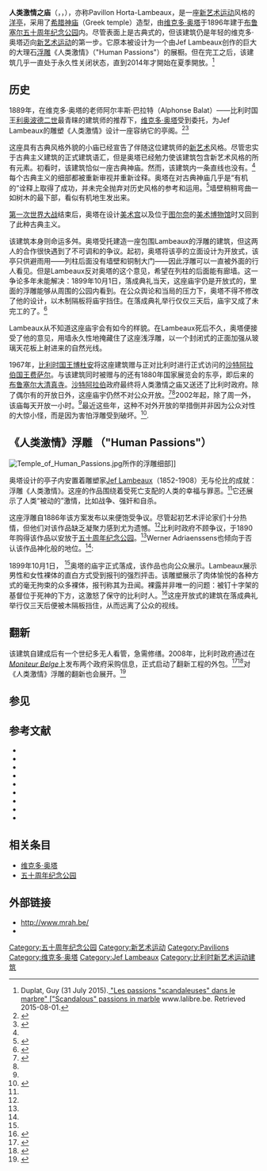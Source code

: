 {{infobox building
| building_name = 人类激情之庙
| native_building_name= Temple des passions humaines {{fr icon}} <br/> Tempel van de menselijke driften {{nl icon}}
| image = 
| caption = 
| former_names = 
| alternate_names = Horta-Lambeaux Pavillion
| map_type =
| building_type =
| architectural_style = [[折衷主义|折衷式]], [[新古典主义建筑|新古典式]]
| structural_system =
| cost =
| location = [[比利时|比利时]][[布鲁塞尔|布鲁塞尔]]
| client = 比利时政府
| owner =
| current_tenants = [[皇家艺术与历史博物馆|皇家艺术与历史博物馆]]
| landlord =
| coordinates = {{coord|50|50|35.02|N|4|23|14.48|E|type:landmark_region:BE|display=inline,title}}
| altitude =
| start_date = 1892
| completion_date = 1896
| inauguration_date = 1899-10-1
| demolition_date =
| height =
| diameter = 
| other_dimensions =
| floor_count =
| floor_area ={{convert|20|x|15|m|ft}}
| main_contractor =
| architect = [[维克多·奥塔|维克多·奥塔]]
| structural_engineer =
| services_engineer =
| civil_engineer =
| other_designers = Jef Lambeaux
| quantity_surveyor =
| awards =
| references =
}}

'''人类激情之庙'''（{{lang-en|Temple of Human Passions}}，{{lang-fr|Temple des passions humaines}}，{{lang-nl|Tempel van de menselijke driften}}），亦称Pavillon Horta-Lambeaux，是一座[[新艺术运动|新艺术运动]]风格的[[洋亭|洋亭]]，采用了[[希腊神庙|希腊神庙]]（Greek temple）造型，由[[维克多·奥塔|维克多·奥塔]]于1896年建于[[布鲁塞尔|布鲁塞尔]][[五十周年纪念公园|五十周年纪念公园]]内。尽管表面上是古典式的，但该建筑仍是年轻的维克多·奥塔迈向[[新艺术运动|新艺术运动]]的第一步。它原本被设计为一个由Jef Lambeaux创作的巨大的大理石[[浮雕|浮雕]]《人类激情》（"Human Passions"）的展橱。但在完工之后，该建筑几乎一直处于永久性关闭状态，直到2014年才開始在夏季開放。<ref>Duplat, Guy (31 July 2015).[http://www.lalibre.be/culture/arts/les-passions-scandaleuses-dans-le-marbre-55bb94263570b546530ae4a3 {{Wayback|url=http://www.lalibre.be/culture/arts/les-passions-scandaleuses-dans-le-marbre-55bb94263570b546530ae4a3 |date=20180316023020 }} "Les passions "scandaleuses" dans le marbre" ["Scandalous" passions in marble] www.lalibre.be. Retrieved 2015-08-01.</ref>

== 历史 ==

1889年，在维克多·奥塔的老师阿尔丰斯·巴拉特（Alphonse Balat）——比利时国王[[利奥波德二世_(比利时)|利奥波德二世]]最青睐的建筑师的推荐下，[[维克多·奥塔|维克多·奥塔]]受到委托，为Jef Lambeaux的雕塑《人类激情》设计一座容纳它的亭阁。<ref>{{cite book | last = Fowler | first = Harold | title = A History of Sculpture | publisher = Kessinger Publishing | location = City | year = 2005 | isbn = 1417960418|page=366|url=http://books.google.com/books?id=NUsa2MUMiwgC&pg=PA366&lpg=PA366 }}</ref><ref>{{cite book|last=Celis|first=Marcel M. |title=Bruxelles protégé|publisher=Editions Mardaga|location=Liège|date=1988|isbn=2870093357|url=http://books.google.com/books?id=MQXp1D9LevAC&pg=PA41|language=fr|page=41}}</ref>

这座具有古典风格外貌的小庙已经宣告了伴随这位建筑师的[[新艺术运动|新艺术]]风格。尽管忠实于古典主义建筑的正式建筑语汇，但是奥塔已经勉力使该建筑包含新艺术风格的所有元素。初看时，该建筑恰似一座古典神庙。然而，该建筑内一条直线也没有。<ref name="FlandTod"/>每个古典主义的细部都被重新审视并重新诠释。奥塔在对古典神庙几乎是“有机的”诠释上取得了成功，并未完全抛弃对历史风格的参考和运用。<ref name="mrah">{{cite web|url=http://www.mrah.be/newfr/index.asp?id=750|title=Pavillon Horta-Lambeaux|last=Musées Royaux d'art et d'histoire|authorlink=Royal Museums of Art and History|language=fr|accessdate=2009-01-17|deadurl=yes|archiveurl=https://web.archive.org/web/20070906102652/http://www.mrah.be/newfr/index.asp?id=750|archivedate=2007-09-06}}</ref>墙壁稍稍弯曲一如树木的最下部，看似有机地生发出来。

[[第一次世界大战|第一次世界大战]]结束后，奥塔在设计[[美术宫|美术宫]]以及位于[[图尔奈|图尔奈]]的[[图尔奈美术博物馆|美术博物馆]]时又回到了此种古典主义。

该建筑本身则命运多舛。奥塔受托建造一座包围Lambeaux的浮雕的建筑，但这两人的合作很快遇到了不可调和的争议。起初，奥塔将该亭的立面设计为开放式，该亭只供避雨用——列柱后面没有墙壁和铜制大门——因此浮雕可以一直被外面的行人看见。但是Lambeaux反对奥塔的这个意见，希望在列柱的后面能有廊墙。这一争论多年未能解决：1899年10月1日，落成典礼当天，这座庙宇仍是开放式的，里面的浮雕能够从周围的公园内看到。在公众舆论和当局的压力下，奥塔不得不修改了他的设计，以木制隔板将庙宇挡住。在落成典礼举行仅仅三天后，庙宇又成了未完工的了。<ref>{{cite book | last = State | first = Paul | title = Historical Dictionary of Brussels | publisher = Scarecrow Press | location = Metuchen | year = 2004 | isbn = 0810850753|page=74|url=http://books.google.com/books?id=ibgwls_TqlkC&pg=PA74}}</ref>

Lambeaux从不知道这座庙宇会有如今的样貌。在Lambeaux死后不久，奥塔便接受了他的意见，用墙永久性地掩藏住了这座浅浮雕，以一个封闭式的正面加强从玻璃天花板上射进来的自然光线。

1967年，[[比利时君主列表|比利时国王]][[博杜安_(比利时国王)|博杜安]]将这座建筑赠与正对比利时进行正式访问的[[沙特阿拉伯国王|沙特阿拉伯国王]][[费萨尔·本·阿卜杜勒-阿齐兹·沙特|费萨尔]]。与该建筑同时被赠与的还有1880年国家展览会的东亭，即后来的[[布鲁塞尔大清真寺|布鲁塞尔大清真寺]]。[[沙特阿拉伯|沙特阿拉伯]]政府最终将人类激情之庙又送还了比利时政府。{{Citation needed|date=January 2009}}除了偶尔有的开放日外，这座庙宇仍然不对公众开放。<ref name="FlandTod">{{cite journal|last=Philips|first=Mon Philips|date=2008-06-18|title=The secrets of Jubelpark|journal=Flanders Today|publisher=Vlaamse Uitgeversmaatschappij|location=Groot-Bijgaarden|issue=34|pages=4|quote=''Before the government finally took over the building, it was owned by Saudi Arabia (a gift from King Baudouin).''|url=http://www.flanderstoday.eu/jahia/webdav/site/flanderstoday/shared/magazine/FT_2008_25.pdf|accessdate=2009-01-18}}{{dead link|date=2017年11月 |bot=InternetArchiveBot |fix-attempted=yes }}</ref><ref name="Bul"/>2002年起，除了周一外，该庙每天开放一小时。<ref name="asbl" />最近这些年，这种不对外开放的举措倒并非因为公众对性的大惊小怪，而是因为害怕浮雕受到破坏。<ref name="Bul">{{cite journal|last=Blyth |first=Derek |date=2004-05-06|title='Scandalous' sculpture on show at last |journal=[[The_Bulletin_(Brussels_weekly)|The Bulletin (Brussels weekly)]]|location=Brussels|quote=}}</ref>.

==《人类激情》浮雕 （"Human Passions"） ==
[[Image:Temple_of_Human_Passions.jpg|thumb]]所作的浮雕细部]]

奥塔设计的亭子内安置着雕塑家[[Jef_Lambeaux|Jef Lambeaux]]（1852-1908）无与伦比的成就：浮雕《人类激情》。这座{{convert|12|x|8|m|ft}}的作品围绕着受死亡支配的人类的幸福与罪恶。<ref name="mrah"/>它还展示了人类“被动的”激情，比如战争、强奸和自杀。

这座浮雕自1886年该方案发布以来便饱受争议。尽管起初艺术评论家们十分热情，但他们对该作品缺乏凝聚力感到尤为遗憾。<ref name="mrah"/>比利时政府不顾争议，于1890年购得该作品以安放于[[五十周年纪念公园|五十周年纪念公园]]。<ref name="mrah"/>Werner Adriaenssens也倾向于否认该作品神化般的地位。<ref name="FlandTod" />: {{cquote|Sure it’s large, as Lambeaux intended, but hardly a masterpiece. The relief consists of separate groups rather than forming a whole. Unfortunately Lambeaux never explained his intentions. Even the title isn’t his.}}

1899年10月1日， <ref name="mrah" />奥塔的庙宇正式落成，该作品也向公众展示。Lambeaux展示男性和女性裸体的直白方式受到报刊的强烈抨击。该雕塑展示了肉体愉悦的各种方式的毫无拘束的众多裸体，报刊称其为丑闻。裸露并非唯一的问题：被钉十字架的基督位于死神的下方，这激怒了保守的比利时人。<ref>{{cite book | last = Tumanov | first = Alexander | title = The Life and Artistry of Maria Olenina-D'alheim | publisher = University of Alberta Press | location = Edmonton | year = 2000 | isbn = 0888643284|url=http://books.google.com/books?id=FFjVL9qVy2wC&pg=PA77&lpg=PA77 |page=77|quote= ''(...) There we had got to know (...) Joseph Lambeaux, a sculptor who was famous at the time. (...) When Joseph Lambeaux had completed his enormous work in high relief entitled "Passions Humaines" [[利奥波德二世|King Léopold]] wanted to see it and came to Lambeaux's studio. Observing that the crucified Christ was placed lower than Death, which reigned over everyone, he asked the sculptor to make the necessary adjustment and place Christ above Death. But Joseph said modestly,"Your Highness, that is how I see and feel it. I cannot alter it." Nor did he. He was something of an excentric. (...)'' }}</ref>这座开放式的建筑在落成典礼举行仅三天后便被木隔板挡住，从而远离了公众的视线。

== 翻新 ==
该建筑自建成后有一个世纪多无人看管，急需修缮。2008年，比利时政府通过在''[[Moniteur_Belge|Moniteur Belge]]''上发布两个政府采购信息，正式启动了翻新工程的外包。<ref>{{cite web|url=http://www.ejustice.just.fgov.be/cgi_bul/bul_a_1.pl?DETAIL=DETAIL&caller=list&row_id=1&numero=11&rech=14&numac=2008010904&pd=2008-07-23&lg=F&pdf_file=%2Fhome%2Fmon1%2Fbul%2Fimage%2F2008%2F0723_1.pdf&trier=+order+by+numac+desc%2C+pd%3B&pdda=2008&language=fr&choix1=ET&choix2=ET&pdfa=2009&pddj=01&fromtab=BUL&pddm=01&pdfj=31&sql=objet+contains++%27horta%27+and+pd+between+date%272008-01-01%27+and+date%272009-12-31%27++and+bron+contains+%27J%27&pdfm=12&bron=J&objet=horta|title=Parc du Cinquantenaire — Pavillon Horta — restauration des décors en plaques de marbre jaune — Marché de travaux — Appel à candidature (TIW/IX.8.8.)|last=SPF Mobilité et Transports|date=2008-07-23|language=fr|accessdate=2009-01-17|archive-date=2016-10-11|archive-url=https://web.archive.org/web/20161011123023/http://www.ejustice.just.fgov.be/cgi_bul/bul_a_1.pl?DETAIL=DETAIL&caller=list&row_id=1&numero=11&rech=14&numac=2008010904&pd=2008-07-23&lg=F&pdf_file=%2Fhome%2Fmon1%2Fbul%2Fimage%2F2008%2F0723_1.pdf&trier=+order+by+numac+desc%2C+pd%3B&pdda=2008&language=fr&choix1=ET&choix2=ET&pdfa=2009&pddj=01&fromtab=BUL&pddm=01&pdfj=31&sql=objet+contains++%27horta%27+and+pd+between+date%272008-01-01%27+and+date%272009-12-31%27++and+bron+contains+%27J%27&pdfm=12&bron=J&objet=horta|dead-url=no}}</ref><ref>{{cite web|url=http://www.ejustice.just.fgov.be/cgi_bul/bul_a_1.pl?DETAIL=DETAIL&caller=list&row_id=1&numero=9&rech=14&numac=2008012490&pd=2008-08-25&lg=F&pdf_file=%2Fhome%2Fmon1%2Fbul%2Fimage%2F2008%2F0825_1.pdf&trier=+order+by+numac+desc%2C+pd%3B&pdda=2008&language=fr&choix1=ET&choix2=ET&pdfa=2009&pddj=01&fromtab=BUL&pddm=01&pdfj=31&sql=objet+contains++%27horta%27+and+pd+between+date%272008-01-01%27+and+date%272009-12-31%27++and+bron+contains+%27J%27&pdfm=12&bron=J&objet=horta|title=Parc du Cinquantenaire — Pavillon Horta — restauration du bâtiment — Marché de travaux — Adjudication publique (TIW/IX.8.9.)|last=SPF Mobilité et Transports|date=2008-08-25|language=fr|accessdate=2009-01-17|archive-date=2016-10-11|archive-url=https://web.archive.org/web/20161011122616/http://www.ejustice.just.fgov.be/cgi_bul/bul_a_1.pl?DETAIL=DETAIL&caller=list&row_id=1&numero=9&rech=14&numac=2008012490&pd=2008-08-25&lg=F&pdf_file=%2Fhome%2Fmon1%2Fbul%2Fimage%2F2008%2F0825_1.pdf&trier=+order+by+numac+desc%2C+pd%3B&pdda=2008&language=fr&choix1=ET&choix2=ET&pdfa=2009&pddj=01&fromtab=BUL&pddm=01&pdfj=31&sql=objet+contains++%27horta%27+and+pd+between+date%272008-01-01%27+and+date%272009-12-31%27++and+bron+contains+%27J%27&pdfm=12&bron=J&objet=horta|dead-url=no}}</ref>对《人类激情》浮雕的翻新也会展开。<ref name="asbl">{{cite web|url=http://amusez-lambeaux.blogspot.com/2008_09_01_archive.html|title=Passions Humaines.Le mot de Werner Adriaenssens.|last=Leclercq|first=Philippe|date=2008-10-20|publisher=asbl Musée Jef Lambeaux|language=fr|accessdate=2009-01-21|archive-date=2011-07-08|archive-url=https://web.archive.org/web/20110708023150/http://amusez-lambeaux.blogspot.com/2008_09_01_archive.html|dead-url=no}}</ref>

== 参见 ==
{{reflist|2}}

{{commons category|Temple of Human Passions}}
== 参考文献 ==

* {{1911|wstitle=Lambeaux, Jef}}
* {{cite journal|last=de Callataÿ|first=François|authorlink=|date=1989|title=Les "Passions Humaines" de Jef Lambeaux: un essai d'interprétation|journal=Bulletins des Musées Royaux d'Arts et d'Histoire |publisher=Musées Royaux d'Arts et d'Histoire|location=Brussels|volume=60|pages=269-289|language=fr}}
* {{cite book|last=Celis|first=Marcel M. |title=Bruxelles protégé|publisher=Editions Mardaga|location=Liège|date=1988|isbn=2870093357|url=http://books.google.com/books?id=MQXp1D9LevAC&pg=PA41|language=fr|page=41}}
* {{cite journal|last=Aubry |first=Françoise |first2=Barbara|last2= Harshav|date=2002|title=Victor Horta: Vicissitudes of a Work|url=https://archive.org/details/sim_yale-french-studies_2002_102/page/176 |journal=Yale French Studies|location=New Haven|volume=102|pages=176-189 }}
* {{cite web|url=http://www.mrah.be/newfr/index.asp?id=750|title=Pavillon Horta-Lambeaux|last=Musées Royaux d'art et d'histoire|authorlink=Royal Museums of Art and History|language=fr|accessdate=2009-01-17|deadurl=yes|archiveurl=https://web.archive.org/web/20070906102652/http://www.mrah.be/newfr/index.asp?id=750|archivedate=2007-09-06}}
* {{cite web|url=http://www.ejustice.just.fgov.be/cgi_bul/bul_a_1.pl?DETAIL=DETAIL&caller=list&row_id=1&numero=11&rech=14&numac=2008010904&pd=2008-07-23&lg=F&pdf_file=%2Fhome%2Fmon1%2Fbul%2Fimage%2F2008%2F0723_1.pdf&trier=+order+by+numac+desc%2C+pd%3B&pdda=2008&language=fr&choix1=ET&choix2=ET&pdfa=2009&pddj=01&fromtab=BUL&pddm=01&pdfj=31&sql=objet+contains++%27horta%27+and+pd+between+date%272008-01-01%27+and+date%272009-12-31%27++and+bron+contains+%27J%27&pdfm=12&bron=J&objet=horta|title=Parc du Cinquantenaire — Pavillon Horta — restauration des décors en plaques de marbre jaune — Marché de travaux — Appel à candidature (TIW/IX.8.8.)|last=SPF Mobilité et Transports|date=2008-07-23|language=fr|accessdate=2009-01-17|archive-date=2016-10-11|archive-url=https://web.archive.org/web/20161011123023/http://www.ejustice.just.fgov.be/cgi_bul/bul_a_1.pl?DETAIL=DETAIL&caller=list&row_id=1&numero=11&rech=14&numac=2008010904&pd=2008-07-23&lg=F&pdf_file=%2Fhome%2Fmon1%2Fbul%2Fimage%2F2008%2F0723_1.pdf&trier=+order+by+numac+desc%2C+pd%3B&pdda=2008&language=fr&choix1=ET&choix2=ET&pdfa=2009&pddj=01&fromtab=BUL&pddm=01&pdfj=31&sql=objet+contains++%27horta%27+and+pd+between+date%272008-01-01%27+and+date%272009-12-31%27++and+bron+contains+%27J%27&pdfm=12&bron=J&objet=horta|dead-url=no}}
* {{cite web|url=http://www.ejustice.just.fgov.be/cgi_bul/bul_a_1.pl?DETAIL=DETAIL&caller=list&row_id=1&numero=9&rech=14&numac=2008012490&pd=2008-08-25&lg=F&pdf_file=%2Fhome%2Fmon1%2Fbul%2Fimage%2F2008%2F0825_1.pdf&trier=+order+by+numac+desc%2C+pd%3B&pdda=2008&language=fr&choix1=ET&choix2=ET&pdfa=2009&pddj=01&fromtab=BUL&pddm=01&pdfj=31&sql=objet+contains++%27horta%27+and+pd+between+date%272008-01-01%27+and+date%272009-12-31%27++and+bron+contains+%27J%27&pdfm=12&bron=J&objet=horta|title=Parc du Cinquantenaire — Pavillon Horta — restauration du bâtiment — Marché de travaux — Adjudication publique (TIW/IX.8.9.)|last=SPF Mobilité et Transports|date=2008-08-25|language=fr|accessdate=2009-01-17|archive-date=2016-10-11|archive-url=https://web.archive.org/web/20161011122616/http://www.ejustice.just.fgov.be/cgi_bul/bul_a_1.pl?DETAIL=DETAIL&caller=list&row_id=1&numero=9&rech=14&numac=2008012490&pd=2008-08-25&lg=F&pdf_file=%2Fhome%2Fmon1%2Fbul%2Fimage%2F2008%2F0825_1.pdf&trier=+order+by+numac+desc%2C+pd%3B&pdda=2008&language=fr&choix1=ET&choix2=ET&pdfa=2009&pddj=01&fromtab=BUL&pddm=01&pdfj=31&sql=objet+contains++%27horta%27+and+pd+between+date%272008-01-01%27+and+date%272009-12-31%27++and+bron+contains+%27J%27&pdfm=12&bron=J&objet=horta|dead-url=no}}
* {{cite journal|last=Blyth |first=Derek |date=2004-05-06|title='Scandalous' sculpture on show at last |journal=[[The_Bulletin_(Brussels_weekly)|The Bulletin (Brussels weekly)]]|location=Brussels|quote=''A 'shocking' sculpture which has been kept behind locked doors for more than a century is finally on view in the Parc du Cinquantenaire. Jef Lambeaux's marble relief of Les Passions Humaines — carved in 1899 for a neo-classical temple built by the young Victor Horta — outraged conservative Belgium when it was unveiled and the building was closed to the public after just two days.''}}
* {{cite web|url=http://www.vlaamsekunstcollectie.be/index.aspx?p=object&query=identifier=1905-G|title=Copy in gypse of Jef Lambeaux's ''Human passions'' De menselijke driften|last=Vlaamse Kunstcollectie|work=Photography|publisher=Museum of Fine Arts Ghent|language=nl|accessdate=2009-01-18}}

== 相关条目 ==
* [[维克多·奥塔|维克多·奥塔]]
* [[五十周年纪念公园|五十周年纪念公园]]

== 外部链接 ==
* http://www.mrah.be/{{Wayback|url=http://www.mrah.be/ |date=20110728025445 }}
* {{cite web|url=http://cafe.edu/~dany/brussels/photo/50naire/passions/index.html|title=Slideshow — Pavillon Lambeaux-Horta : Les Passions humaines|date=2005|language=fr|accessdate=2009-01-18|deadurl=yes|archiveurl=https://web.archive.org/web/20080907182903/http://cafe.edu/%7Edany/brussels/photo/50naire/passions/index.html|archivedate=2008-09-07|df=}}

{{皇家艺术与历史博物馆}}
{{Authority control}}

[[Category:五十周年纪念公园|Category:五十周年纪念公园]]
[[Category:新艺术运动|Category:新艺术运动]]
[[Category:Pavilions|Category:Pavilions]]
[[Category:维克多·奥塔|Category:维克多·奥塔]]
[[Category:Jef_Lambeaux|Category:Jef Lambeaux]]
[[Category:比利时新艺术运动建筑|Category:比利时新艺术运动建筑]]